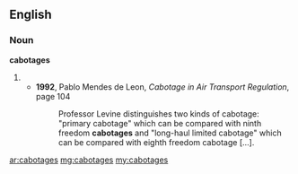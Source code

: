 ==English==
===Noun===
'''cabotages'''
#{{plural of|cabotage}}
#*'''1992''', Pablo Mendes de Leon, ''Cabotage in Air Transport Regulation'', page 104
#*:Professor Levine distinguishes two kinds of cabotage: "primary cabotage" which can be compared with ninth freedom '''cabotages''' and "long-haul limited cabotage" which can be compared with eighth freedom cabotage […].

[[ar:cabotages]]
[[mg:cabotages]]
[[my:cabotages]]